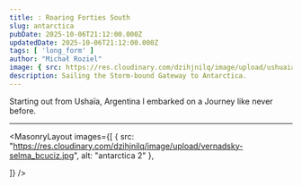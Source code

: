 ```yaml
---
title: : Roaring Forties South
slug: antarctica
pubDate: 2025-10-06T21:12:00.000Z
updatedDate: 2025-10-06T21:12:00.000Z
tags: [ 'long_form' ]
author: "Michał Roziel"
image: { src: https://res.cloudinary.com/dzihjnilq/image/upload/ushuaia-start_hu66w5.heic, alt: antarctica 1, positionx: 30%, positiony: 20%}
description: Sailing the Storm-bound Gateway to Antarctica.
---
```


Starting out from Ushaïa, Argentina I embarked on a Journey like never before.

---

<MasonryLayout images={[
    { src: "https://res.cloudinary.com/dzihjnilq/image/upload/vernadsky-selma_bcuciz.jpg", alt: "antarctica 2" },

]} />
